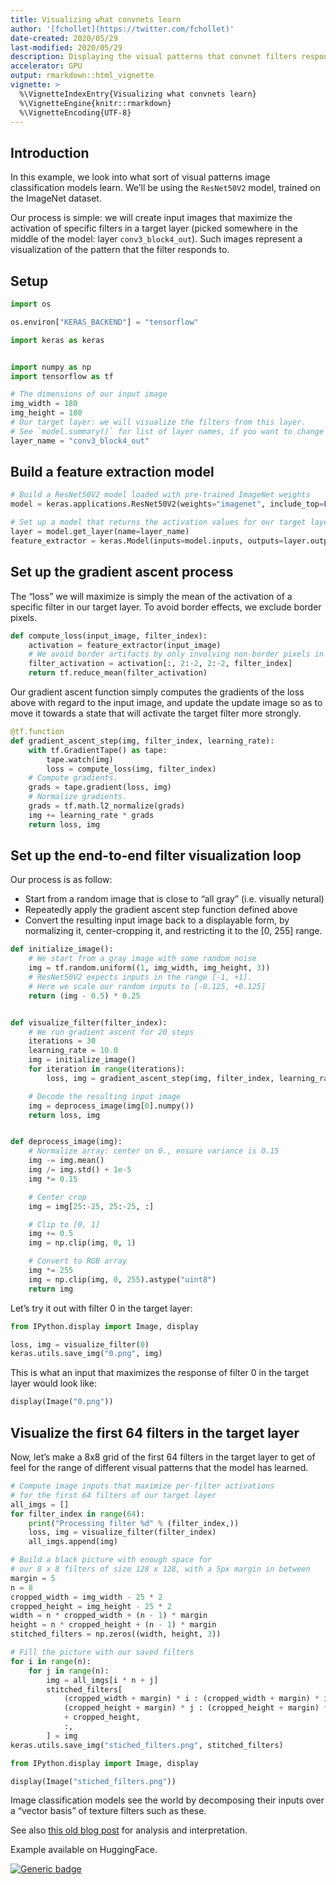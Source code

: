 ```yaml
---
title: Visualizing what convnets learn
author: '[fchollet](https://twitter.com/fchollet)'
date-created: 2020/05/29
last-modified: 2020/05/29
description: Displaying the visual patterns that convnet filters respond to.
accelerator: GPU
output: rmarkdown::html_vignette
vignette: >
  %\VignetteIndexEntry{Visualizing what convnets learn}
  %\VignetteEngine{knitr::rmarkdown}
  %\VignetteEncoding{UTF-8}
---
```


## Introduction

In this example, we look into what sort of visual patterns image classification models
learn. We'll be using the `ResNet50V2` model, trained on the ImageNet dataset.

Our process is simple: we will create input images that maximize the activation of
specific filters in a target layer (picked somewhere in the middle of the model: layer
`conv3_block4_out`). Such images represent a visualization of the
pattern that the filter responds to.

## Setup

```python
import os

os.environ["KERAS_BACKEND"] = "tensorflow"

import keras as keras


import numpy as np
import tensorflow as tf

# The dimensions of our input image
img_width = 180
img_height = 180
# Our target layer: we will visualize the filters from this layer.
# See `model.summary()` for list of layer names, if you want to change this.
layer_name = "conv3_block4_out"
```

## Build a feature extraction model

```python
# Build a ResNet50V2 model loaded with pre-trained ImageNet weights
model = keras.applications.ResNet50V2(weights="imagenet", include_top=False)

# Set up a model that returns the activation values for our target layer
layer = model.get_layer(name=layer_name)
feature_extractor = keras.Model(inputs=model.inputs, outputs=layer.output)
```

## Set up the gradient ascent process

The "loss" we will maximize is simply the mean of the activation of a specific filter in
our target layer. To avoid border effects, we exclude border pixels.

```python
def compute_loss(input_image, filter_index):
    activation = feature_extractor(input_image)
    # We avoid border artifacts by only involving non-border pixels in the loss.
    filter_activation = activation[:, 2:-2, 2:-2, filter_index]
    return tf.reduce_mean(filter_activation)
```

Our gradient ascent function simply computes the gradients of the loss above
with regard to the input image, and update the update image so as to move it
towards a state that will activate the target filter more strongly.

```python
@tf.function
def gradient_ascent_step(img, filter_index, learning_rate):
    with tf.GradientTape() as tape:
        tape.watch(img)
        loss = compute_loss(img, filter_index)
    # Compute gradients.
    grads = tape.gradient(loss, img)
    # Normalize gradients.
    grads = tf.math.l2_normalize(grads)
    img += learning_rate * grads
    return loss, img
```

## Set up the end-to-end filter visualization loop

Our process is as follow:

- Start from a random image that is close to "all gray" (i.e. visually netural)
- Repeatedly apply the gradient ascent step function defined above
- Convert the resulting input image back to a displayable form, by normalizing it,
center-cropping it, and restricting it to the [0, 255] range.

```python
def initialize_image():
    # We start from a gray image with some random noise
    img = tf.random.uniform((1, img_width, img_height, 3))
    # ResNet50V2 expects inputs in the range [-1, +1].
    # Here we scale our random inputs to [-0.125, +0.125]
    return (img - 0.5) * 0.25


def visualize_filter(filter_index):
    # We run gradient ascent for 20 steps
    iterations = 30
    learning_rate = 10.0
    img = initialize_image()
    for iteration in range(iterations):
        loss, img = gradient_ascent_step(img, filter_index, learning_rate)

    # Decode the resulting input image
    img = deprocess_image(img[0].numpy())
    return loss, img


def deprocess_image(img):
    # Normalize array: center on 0., ensure variance is 0.15
    img -= img.mean()
    img /= img.std() + 1e-5
    img *= 0.15

    # Center crop
    img = img[25:-25, 25:-25, :]

    # Clip to [0, 1]
    img += 0.5
    img = np.clip(img, 0, 1)

    # Convert to RGB array
    img *= 255
    img = np.clip(img, 0, 255).astype("uint8")
    return img
```

Let's try it out with filter 0 in the target layer:

```python
from IPython.display import Image, display

loss, img = visualize_filter(0)
keras.utils.save_img("0.png", img)
```

This is what an input that maximizes the response of filter 0 in the target layer would
look like:

```python
display(Image("0.png"))
```

## Visualize the first 64 filters in the target layer

Now, let's make a 8x8 grid of the first 64 filters
in the target layer to get of feel for the range
of different visual patterns that the model has learned.

```python
# Compute image inputs that maximize per-filter activations
# for the first 64 filters of our target layer
all_imgs = []
for filter_index in range(64):
    print("Processing filter %d" % (filter_index,))
    loss, img = visualize_filter(filter_index)
    all_imgs.append(img)

# Build a black picture with enough space for
# our 8 x 8 filters of size 128 x 128, with a 5px margin in between
margin = 5
n = 8
cropped_width = img_width - 25 * 2
cropped_height = img_height - 25 * 2
width = n * cropped_width + (n - 1) * margin
height = n * cropped_height + (n - 1) * margin
stitched_filters = np.zeros((width, height, 3))

# Fill the picture with our saved filters
for i in range(n):
    for j in range(n):
        img = all_imgs[i * n + j]
        stitched_filters[
            (cropped_width + margin) * i : (cropped_width + margin) * i + cropped_width,
            (cropped_height + margin) * j : (cropped_height + margin) * j
            + cropped_height,
            :,
        ] = img
keras.utils.save_img("stiched_filters.png", stitched_filters)

from IPython.display import Image, display

display(Image("stiched_filters.png"))
```

Image classification models see the world by decomposing their inputs over a "vector
basis" of texture filters such as these.

See also
[this old blog post](https://blog.keras.io/how-convolutional-neural-networks-see-the-world.html)
for analysis and interpretation.

Example available on HuggingFace.

[![Generic badge](https://img.shields.io/badge/🤗%20Spaces-What%20Convnets%20Learn-black.svg)](https://huggingface.co/spaces/keras-io/what-convnets-learn)
